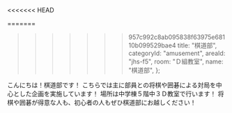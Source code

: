 <<<<<<< HEAD

=======
>>>>>>> 957c992c8ab095838f63975e68110b099529bae4
  title: "棋道部",
  categoryId: "amusement",
  areaId: "jhs-f5",
  room: "Ｄ組教室",
  name: "棋道部",
};

こんにちは！棋道部です！
こちらでは主に部員との将棋や囲碁による対局を中心とした企画を実施しています！
場所は中学棟５階中３Ｄ教室で行います！
将棋や囲碁が得意な人も、初心者の人もぜひ棋道部にお越しください！
